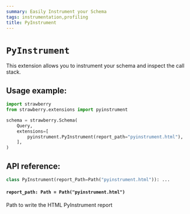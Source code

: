 ```yaml
---
summary: Easily Instrument your Schema
tags: instrumentation,profiling
title: PyInstrument
---
```


# `PyInstrument`

This extension allows you to instrument your schema and inspect the call stack.

## Usage example:

```python
import strawberry
from strawberry.extensions import pyinstrument

schema = strawberry.Schema(
    Query,
    extensions=[
        pyinstrument.PyInstrument(report_path="pyinstrument.html"),
    ],
)
```

## API reference:

```python
class PyInstrument(report_Path=Path("pyinstrument.html")): ...
```

#### `report_path: Path = Path("pyinstrument.html")`

Path to write the HTML PyInstrument report
